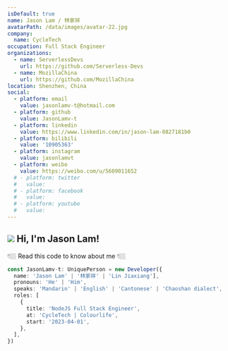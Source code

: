 ```yaml
---
isDefault: true
name: Jason Lam / 林家祥
avatarPath: /data/images/avatar-22.jpg
company:
  name: CycleTech
occupation: Full Stack Engineer
organizations:
  - name: ServerlessDevs
    url: https://github.com/Serverless-Devs
  - name: MozillaChina
    url: https://github.com/MozillaChina
location: Shenzhen, China
social:
  - platform: email
    value: jasonlamv-t@hotmail.com
  - platform: github
    value: JasonLamv-t
  - platform: linkedin
    value: https://www.linkedin.com/in/jason-lam-0827181b0
  - platform: bilibili
    value: '10905363'
  - platform: instagram
    value: jasonlamvt
  - platform: weibo
    value: https://weibo.com/u/5609011652
  # - platform: twitter
  #   value: 
  # - platform: facebook
  #   value: 
  # - platform: youtube
  #   value: 
---
```


<h2 className="flex flex-row mb-2 not-prose">
  <img
    className="w-8 h-8 mt-0 mb-0 not-prose"
    src="https://image-lake.oss-cn-hangzhou.aliyuncs.com/uPic/e6c9d24egy1h1571l0uucg205k05egri.gif"
  />
  Hi, I'm Jason Lam!
</h2>

👇🏼 Read this code to know about me 👇🏼

```typescript {{ title: 'test' }}
const JasonLamv-t: UniquePerson = new Developer({
  name: 'Jason Lam' | '林家祥' | 'Lin Jiaxiang'],
  pronouns: 'He' | 'Him',
  speaks: 'Mandarin' | 'English' | 'Cantonese' | 'Chaoshan dialect',
  roles: [
    {
      title: 'NodeJS Full Stack Engineer',
      at: 'CycleTech | Colourlife',
      start: '2023-04-01',
    },
  ],
})
```
